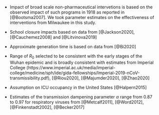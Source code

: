 - Impact of broad scale non-pharmaceutical intervetions is based on the observed impact of such programs in 1918 as reported in [@Bootsma2007]. We took parameter estimates on the effectiveness of interventions from Milwaukee in this study.

- School closure impacts based on data from [@Jackson2020], [@Cauchemez2008] and [@Litvinova2019]

- Approximate generation time is based on data from [@Bi2020]

- Range of $R_0$ selected to be consistent with the early stages of the Wuhan epidemic and is broadly consistent
  with estimates from Imperial College (https://www.imperial.ac.uk/media/imperial-college/medicine/sph/ide/gida-fellowships/Imperial-2019-nCoV-transmissibility.pdf), [@Riou2020], [@Majumder2020], [@Zhao2020]

- Assumption on ICU occupancy in the United States [@Halpern2015]

- Estimates of the transmission dampening parameter $\alpha$ range from 0.87 to 0.97 for respiratory viruses from [@Metcalf2011], [@Word2012], [@Finkenstadt2002], [@Becker2017]
